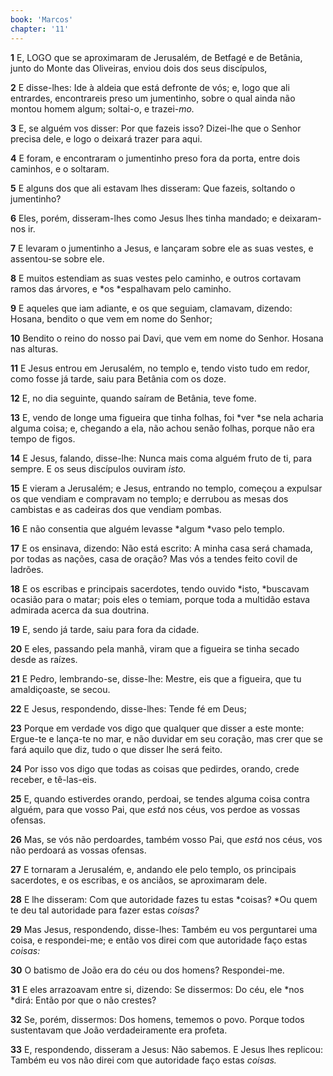 ```yaml
---
book: 'Marcos'
chapter: '11'
---
```


**1** E, LOGO que se aproximaram de Jerusalém, de Betfagé e de Betânia, junto do Monte das Oliveiras, enviou dois dos seus discípulos,

**2** E disse-lhes: Ide à aldeia que está defronte de vós; e, logo que ali entrardes, encontrareis preso um jumentinho, sobre o qual ainda não montou homem algum; soltai-o, e trazei-_mo._

**3** E, se alguém vos disser: Por que fazeis isso? Dizei-lhe que o Senhor precisa dele, e logo o deixará trazer para aqui.

**4** E foram, e encontraram o jumentinho preso fora da porta, entre dois caminhos, e o soltaram.

**5** E alguns dos que ali estavam lhes disseram: Que fazeis, soltando o jumentinho?

**6** Eles, porém, disseram-lhes como Jesus lhes tinha mandado; e deixaram-nos ir.

**7** E levaram o jumentinho a Jesus, e lançaram sobre ele as suas vestes, e assentou-se sobre ele.

**8** E muitos estendiam as suas vestes pelo caminho, e outros cortavam ramos das árvores, e *os *espalhavam pelo caminho.

**9** E aqueles que iam adiante, e os que seguiam, clamavam, dizendo: Hosana, bendito o que vem em nome do Senhor;

**10** Bendito o reino do nosso pai Davi, que vem em nome do Senhor. Hosana nas alturas.

**11** E Jesus entrou em Jerusalém, no templo e, tendo visto tudo em redor, como fosse já tarde, saiu para Betânia com os doze.

**12** E, no dia seguinte, quando saíram de Betânia, teve fome.

**13** E, vendo de longe uma figueira que tinha folhas, foi *ver *se nela acharia alguma coisa; e, chegando a ela, não achou senão folhas, porque não era tempo de figos.

**14** E Jesus, falando, disse-lhe: Nunca mais coma alguém fruto de ti, para sempre. E os seus discípulos ouviram _isto._

**15** E vieram a Jerusalém; e Jesus, entrando no templo, começou a expulsar os que vendiam e compravam no templo; e derrubou as mesas dos cambistas e as cadeiras dos que vendiam pombas.

**16** E não consentia que alguém levasse *algum *vaso pelo templo.

**17** E os ensinava, dizendo: Não está escrito: A minha casa será chamada, por todas as nações, casa de oração? Mas vós a tendes feito covil de ladrões.

**18** E os escribas e principais sacerdotes, tendo ouvido *isto, *buscavam ocasião para o matar; pois eles o temiam, porque toda a multidão estava admirada acerca da sua doutrina.

**19** E, sendo já tarde, saiu para fora da cidade.

**20** E eles, passando pela manhã, viram que a figueira se tinha secado desde as raízes.

**21** E Pedro, lembrando-se, disse-lhe: Mestre, eis que a figueira, que tu amaldiçoaste, se secou.

**22** E Jesus, respondendo, disse-lhes: Tende fé em Deus;

**23** Porque em verdade vos digo que qualquer que disser a este monte: Ergue-te e lança-te no mar, e não duvidar em seu coração, mas crer que se fará aquilo que diz, tudo o que disser lhe será feito.

**24** Por isso vos digo que todas as coisas que pedirdes, orando, crede receber, e tê-las-eis.

**25** E, quando estiverdes orando, perdoai, se tendes alguma coisa contra alguém, para que vosso Pai, que _está_ nos céus, vos perdoe as vossas ofensas.

**26** Mas, se vós não perdoardes, também vosso Pai, que _está_ nos céus, vos não perdoará as vossas ofensas.

**27** E tornaram a Jerusalém, e, andando ele pelo templo, os principais sacerdotes, e os escribas, e os anciãos, se aproximaram dele.

**28** E lhe disseram: Com que autoridade fazes tu estas *coisas? *Ou quem te deu tal autoridade para fazer estas _coisas?_

**29** Mas Jesus, respondendo, disse-lhes: Também eu vos perguntarei uma coisa, e respondei-me; e então vos direi com que autoridade faço estas _coisas:_

**30** O batismo de João era do céu ou dos homens? Respondei-me.

**31** E eles arrazoavam entre si, dizendo: Se dissermos: Do céu, ele *nos *dirá: Então por que o não crestes?

**32** Se, porém, dissermos: Dos homens, tememos o povo. Porque todos sustentavam que João verdadeiramente era profeta.

**33** E, respondendo, disseram a Jesus: Não sabemos. E Jesus lhes replicou: Também eu vos não direi com que autoridade faço estas _coisas._
